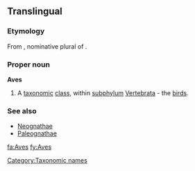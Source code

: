 {{see|aves}}
==Translingual==
===Etymology===
From {{L.|mul}} {{term|aves|avēs|lang=la}}, nominative plural of {{term|avis||bird|lang=la}}.

===Proper noun===
{{wikipedia}}
'''Aves'''
# {{zoology}} A [[taxonomic]] [[class]], within [[subphylum]] [[Vertebrata]] - the [[bird]]s.
===See also===
{{wikispecies}}
*[[Neognathae]]
*[[Paleognathae]]

[[Category:Taxonomic names]]

[[fa:Aves]]
[[fy:Aves]]